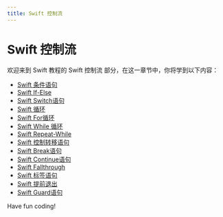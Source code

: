 ```yaml
---
title: Swift 控制流
---
```


# Swift 控制流

欢迎来到 Swift 教程的 Swift 控制流 部分，在这一章节中，你将学到以下内容：

- [Swift 条件语句](./0-swift-conditional-statements.mdx)
- [Swift If-Else](./1-swift-if-else.mdx)
- [Swift Switch语句](./2-swift---switch-statement.mdx)
- [Swift 循环](./3-swift-loop.mdx)
- [Swift For循环](./4-swift---for-loop.mdx)
- [Swift While 循环](./5-swift---while-loop.mdx)
- [Swift Repeat-While](./6-swift-repeat-while.mdx)
- [Swift 控制转移语句](./7-swift-control-transfer-statement.mdx)
- [Swift Break语句](./8-swift---break-statement.mdx)
- [Swift Continue语句](./9-swift---continue-statement.mdx)
- [Swift Fallthrough](./10-swift-fallthrough.mdx)
- [Swift 标签语句](./11-swift---labeled-statements.mdx)
- [Swift 提前退出](./12-swift---early-exit.mdx)
- [Swift Guard语句](./13-swift---guard-statement.mdx)

Have fun coding!